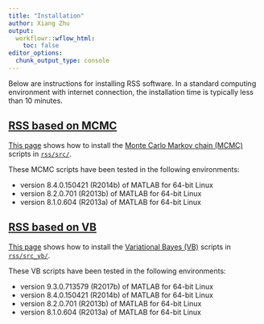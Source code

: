 ```yaml
---
title: "Installation"
author: Xiang Zhu
output:
  workflowr::wflow_html:
    toc: false
editor_options:
  chunk_output_type: console
---
```


Below are instructions for installing RSS software.
In a standard computing environment with internet connection,
the installation time is typically less than 10 minutes.

## [RSS based on MCMC](setup_mcmc.html)

[This page](setup_mcmc.html) shows how to install the
[Monte Carlo Markov chain (MCMC)](https://en.wikipedia.org/wiki/Markov_chain_Monte_Carlo)
scripts in [`rss/src/`](https://github.com/stephenslab/rss/tree/master/src).

These MCMC scripts have been tested in the following environments:

- version 8.4.0.150421 (R2014b) of MATLAB for 64-bit Linux
- version 8.2.0.701 (R2013b) of MATLAB for 64-bit Linux
- version 8.1.0.604 (R2013a) of MATLAB for 64-bit Linux

## [RSS based on VB](setup_vb.html)

[This page](setup_vb.html) shows how to install the
[Variational Bayes (VB)](https://en.wikipedia.org/wiki/Variational_Bayesian_methods)
scripts in [`rss/src_vb/`](https://github.com/stephenslab/rss/tree/master/src_vb).

These VB scripts have been tested in the following environments:

- version 9.3.0.713579 (R2017b) of MATLAB for 64-bit Linux 
- version 8.4.0.150421 (R2014b) of MATLAB for 64-bit Linux
- version 8.2.0.701 (R2013b) of MATLAB for 64-bit Linux
- version 8.1.0.604 (R2013a) of MATLAB for 64-bit Linux

